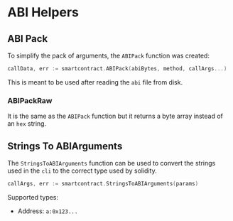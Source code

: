 # ABI Helpers

## ABI Pack

To simplify the pack of arguments, the `ABIPack` function was created:

```go
callData, err := smartcontract.ABIPack(abiBytes, method, callArgs...)
```

This is meant to be used after reading the `abi` file from disk.

### ABIPackRaw

It is the same as the `ABIPack` function but it returns a byte array instead of an `hex` string.

## Strings To ABIArguments

The `StringsToABIArguments` function can be used to convert the strings used in the `cli` to the correct type used by solidity.

```go
callArgs, err := smartcontract.StringsToABIArguments(params)
```

Supported types:

- Address: `a:0x123...`
